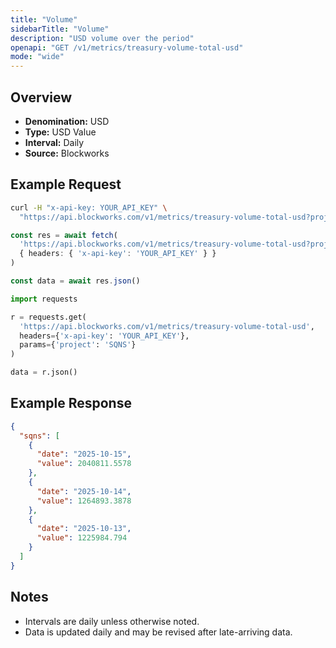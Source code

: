 ```yaml
---
title: "Volume"
sidebarTitle: "Volume"
description: "USD volume over the period"
openapi: "GET /v1/metrics/treasury-volume-total-usd"
mode: "wide"
---
```


## Overview

- **Denomination:** USD
- **Type:** USD Value
- **Interval:** Daily
- **Source:** Blockworks

## Example Request

<CodeGroup>

```bash cURL
curl -H "x-api-key: YOUR_API_KEY" \
  "https://api.blockworks.com/v1/metrics/treasury-volume-total-usd?project=SQNS"
```

```typescript TypeScript
const res = await fetch(
  'https://api.blockworks.com/v1/metrics/treasury-volume-total-usd?project=SQNS',
  { headers: { 'x-api-key': 'YOUR_API_KEY' } }
)

const data = await res.json()
```

```python Python
import requests

r = requests.get(
  'https://api.blockworks.com/v1/metrics/treasury-volume-total-usd',
  headers={'x-api-key': 'YOUR_API_KEY'},
  params={'project': 'SQNS'}
)

data = r.json()
```

</CodeGroup>

## Example Response

```json
{
  "sqns": [
    {
      "date": "2025-10-15",
      "value": 2040811.5578
    },
    {
      "date": "2025-10-14",
      "value": 1264893.3878
    },
    {
      "date": "2025-10-13",
      "value": 1225984.794
    }
  ]
}
```

## Notes
- Intervals are daily unless otherwise noted.
- Data is updated daily and may be revised after late-arriving data.